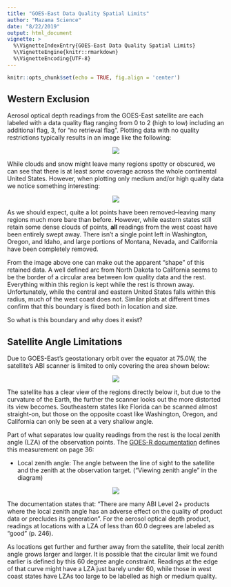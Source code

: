 ```yaml
---
title: "GOES-East Data Quality Spatial Limits"
author: "Mazama Science"
date: "8/22/2019"
output: html_document
vignette: >
  %\VignetteIndexEntry{GOES-East Data Quality Spatial Limits}
  %\VignetteEngine{knitr::rmarkdown}
  %\VignetteEncoding{UTF-8}
---
```


```r
knitr::opts_chunk$set(echo = TRUE, fig.align = 'center')
```

## Western Exclusion

Aerosol optical depth readings from the GOES-East satellite are each labeled
with a data quality flag ranging from 0 to 2 (high to low) including an 
additional flag, 3, for "no retrieval flag". Plotting data with no quality 
restrictions typically results in an image like the following:

<center>

![](img/dqf_2.png)

</center>

While clouds and snow might leave many regions spotty or obscured, we can see 
that there is at least *some* coverage across the whole continental United 
States. However, when plotting only medium and/or high quality data we notice 
something interesting:

<center>

![](img/dqf_1.png)

</center>

As we should expect, quite a lot points have been removed--leaving many regions 
much more bare than before. However, while eastern states still 
retain some dense clouds of points, **all** readings from the west coast have 
been entirely swept away. There isn't a single point left in Washington, Oregon,
and Idaho, and large portions of Montana, Nevada, and California have been 
completely removed.

From the image above one can make out the apparent "shape" of this retained 
data. A well defined arc from North Dakota to California seems to be the border
of a circular area between low quality data and the rest. Everything within this
region is kept while the rest is thrown away. Unfortunately, while the central 
and eastern United States falls within this radius, much of the west coast does 
not. Similar plots at different times confirm that this boundary is fixed both 
in location and size.

So what is this boundary and why does it exist? 

## Satellite Angle Limitations

Due to GOES-East's geostationary orbit over the equator at 75.0W, the 
satellite's ABI scanner is limited to only covering the area shown below:

<center>

![](img/satelliteview.jpg)

</center>

The satellite has a clear view of the regions directly below it, but due to the
curvature of the Earth, the further the scanner looks out the more distorted its
view becomes. Southeastern states like Florida can be scanned almost 
straight-on, but those on the opposite coast like Washington, Oregon, and 
California can only be seen at a very shallow angle.

Part of what separates low quality readings from the rest is the local zenith 
angle (LZA) of the observation points. The 
[GOES-R documentation](https://www.goes-r.gov/products/docs/PUG-L2+-vol5.pdf) 
defines this measurement on page 36:

* Local zenith angle: The angle between the line of sight to the satellite and 
the zenith at the observation target. ("Viewing zenith angle" in the diagram)

<center>

![](img/vza-sza.gif)

</center>

The documentation states that: "There are many ABI Level 2+ products where the 
local zenith angle has an adverse effect on the quality of product data or 
precludes its generation". For the aerosol optical depth product, readings at 
locations with a LZA of less than 60.0 degrees are labeled as "good" (p. 246).

As locations get further and further away from the satellite, their local zenith
angle grows larger and larger. It is possible that the circular limit we found
earlier is defined by this 60 degree angle constraint. Readings at the edge of
that curve might have a LZA just barely under 60, while those in west coast
states have LZAs too large to be labelled as high or medium quality.
